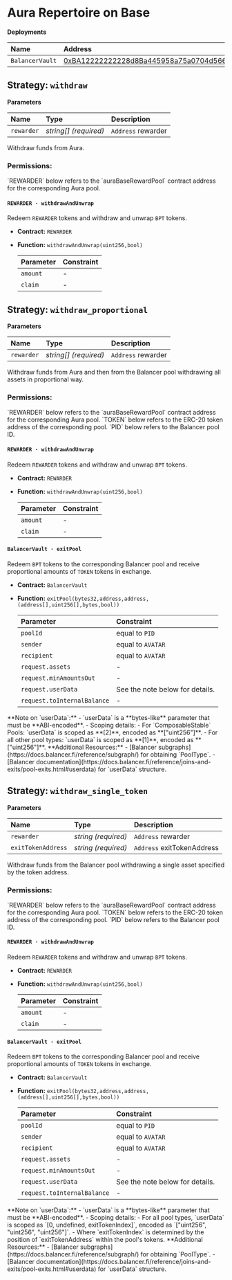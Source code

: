 
# Aura Repertoire on Base

**Deployments**

| Name            | Address                                                                                                               |
| :-------------- | :-------------------------------------------------------------------------------------------------------------------- |
| `BalancerVault` | [0xBA12222222228d8Ba445958a75a0704d566BF2C8](https://basescan.org/address/0xBA12222222228d8Ba445958a75a0704d566BF2C8) |

## Strategy: `withdraw`

**Parameters**

| Name       | Type                  | Description        |
| :--------- | :-------------------- | :----------------- |
| `rewarder` | _string[] (required)_ | `Address` rewarder |

Withdraw funds from Aura.

### Permissions:

<Callout type="info">
  `REWARDER` below refers to the `auraBaseRewardPool` contract address for the
  corresponding Aura pool.
</Callout>

#### `REWARDER · withdrawAndUnwrap`

Redeem `REWARDER` tokens and withdraw and unwrap `BPT` tokens.

- **Contract:** `REWARDER`
- **Function:** `withdrawAndUnwrap(uint256,bool)`

  | Parameter | Constraint |
  | :-------- | :--------- |
  | `amount`  | -          |
  | `claim`   | -          |

## Strategy: `withdraw_proportional`

**Parameters**

| Name       | Type                  | Description        |
| :--------- | :-------------------- | :----------------- |
| `rewarder` | _string[] (required)_ | `Address` rewarder |

Withdraw funds from Aura and then from the Balancer pool withdrawing all assets in proportional way.

### Permissions:

<Callout type="info">
  `REWARDER` below refers to the `auraBaseRewardPool` contract address for the
  corresponding Aura pool.
</Callout>
<Callout type="info">
  `TOKEN` below refers to the ERC-20 token address of the corresponding pool.
</Callout>
<Callout type="info">`PID` below refers to the Balancer pool ID.</Callout>

#### `REWARDER · withdrawAndUnwrap`

Redeem `REWARDER` tokens and withdraw and unwrap `BPT` tokens.

- **Contract:** `REWARDER`
- **Function:** `withdrawAndUnwrap(uint256,bool)`

  | Parameter | Constraint |
  | :-------- | :--------- |
  | `amount`  | -          |
  | `claim`   | -          |

#### `BalancerVault · exitPool`

Redeem `BPT` tokens to the corresponding Balancer pool and receive proportional amounts of `TOKEN` tokens in exchange.

- **Contract:** `BalancerVault`
- **Function:** `exitPool(bytes32,address,address,(address[],uint256[],bytes,bool))`

  | Parameter                   | Constraint                      |
  | :-------------------------- | :------------------------------ |
  | `poolId`                    | equal to `PID`                  |
  | `sender`                    | equal to `AVATAR`               |
  | `recipient`                 | equal to `AVATAR`               |
  | `request.assets`            | -                               |
  | `request.minAmountsOut`     | -                               |
  | `request.userData`          | See the note below for details. |
  | `request.toInternalBalance` | -                               |

<Callout type="info">
  **Note on `userData`:**  
  - `userData` is a **bytes-like** parameter that must be **ABI-encoded**.  
  - Scoping details:  
    - For `ComposableStable` Pools: `userData` is scoped as **[2]**, encoded as **["uint256"]**.  
    - For all other pool types: `userData` is scoped as **[1]**, encoded as **["uint256"]**.
</Callout>
<Callout type="info">
 **Additional Resources:** 
  - [Balancer subgraphs](https://docs.balancer.fi/reference/subgraph/) for obtaining `PoolType`.  
  - [Balancer documentation](https://docs.balancer.fi/reference/joins-and-exits/pool-exits.html#userdata) for `userData` structure.  
</Callout>

## Strategy: `withdraw_single_token`

**Parameters**

| Name               | Type                | Description                |
| :----------------- | :------------------ | :------------------------- |
| `rewarder`         | _string (required)_ | `Address` rewarder         |
| `exitTokenAddress` | _string (required)_ | `Address` exitTokenAddress |

Withdraw funds from the Balancer pool withdrawing a single asset specified by the token address.

### Permissions:

<Callout type="info">
  `REWARDER` below refers to the `auraBaseRewardPool` contract address for the
  corresponding Aura pool.
</Callout>
<Callout type="info">
  `TOKEN` below refers to the ERC-20 token address of the corresponding pool.
</Callout>
<Callout type="info">`PID` below refers to the Balancer pool ID.</Callout>

#### `REWARDER · withdrawAndUnwrap`

Redeem `REWARDER` tokens and withdraw and unwrap `BPT` tokens.

- **Contract:** `REWARDER`
- **Function:** `withdrawAndUnwrap(uint256,bool)`

  | Parameter | Constraint |
  | :-------- | :--------- |
  | `amount`  | -          |
  | `claim`   | -          |

#### `BalancerVault · exitPool`

Redeem `BPT` tokens to the corresponding Balancer pool and receive proportional amounts of `TOKEN` tokens in exchange.

- **Contract:** `BalancerVault`
- **Function:** `exitPool(bytes32,address,address,(address[],uint256[],bytes,bool))`

  | Parameter                   | Constraint                      |
  | :-------------------------- | :------------------------------ |
  | `poolId`                    | equal to `PID`                  |
  | `sender`                    | equal to `AVATAR`               |
  | `recipient`                 | equal to `AVATAR`               |
  | `request.assets`            | -                               |
  | `request.minAmountsOut`     | -                               |
  | `request.userData`          | See the note below for details. |
  | `request.toInternalBalance` | -                               |

<Callout type="info">
  **Note on `userData`:**  
  - `userData` is a **bytes-like** parameter that must be **ABI-encoded**.  
  - Scoping details:  
    - For all pool types, `userData` is scoped as `[0, undefined, exitTokenIndex]`, encoded as `["uint256", "uint256", "uint256"]`.
    - Where `exitTokenIndex` is determined by the position of `exitTokenAddress` within the pool's tokens.
</Callout>
<Callout type="info">
 **Additional Resources:** 
  - [Balancer subgraphs](https://docs.balancer.fi/reference/subgraph/) for obtaining `PoolType`.  
  - [Balancer documentation](https://docs.balancer.fi/reference/joins-and-exits/pool-exits.html#userdata) for `userData` structure.  
</Callout>